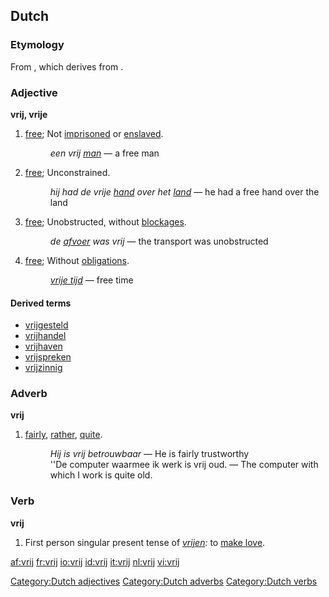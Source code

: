 ==Dutch==

===Etymology===
From {{proto|Germanic|title=Germanic|frijaz}}, which derives from {{proto|Indo-European|prei-|to be fond of}}.

===Adjective===
'''vrij, vrije'''
# [[free]]; Not [[imprisoned]] or [[enslaved]]. 
#: ''een vrij [[man]]'' &mdash; a free man
# [[free]]; Unconstrained. 
#: ''hij had de vrije [[hand]] over het [[land]]'' &mdash; he had a free hand over the land
# [[free]]; Unobstructed, without [[blockage|blockages]]. 
#: ''de [[afvoer]] was vrij'' &mdash; the transport was unobstructed
# [[free]]; Without [[obligation]]s. 
#: ''[[vrije tijd]]'' &mdash; free time

====Derived terms====
{{top4}}
* [[vrijgesteld]]
* [[vrijhandel]]
* [[vrijhaven]]
* [[vrijspreken]]
* [[vrijzinnig]]
{{bottom}}

===Adverb===
'''vrij'''
# [[fairly]], [[rather]], [[quite]]. 
#: ''Hij is vrij betrouwbaar'' &mdash; He is fairly trustworthy
#: ''De computer waarmee ik werk is vrij oud. &mdash; The computer with which I work is quite old.

===Verb===
'''vrij'''
# First person singular present tense of ''[[vrijen]]:'' to [[make love]].

[[Category:Dutch adjectives]]
[[Category:Dutch adverbs]]
[[Category:Dutch verbs]]

[[af:vrij]]
[[fr:vrij]]
[[io:vrij]]
[[id:vrij]]
[[it:vrij]]
[[nl:vrij]]
[[vi:vrij]]